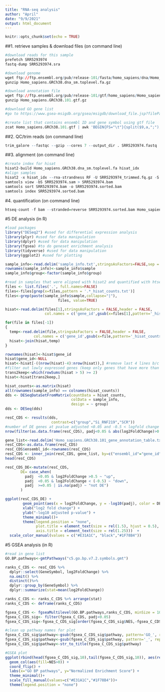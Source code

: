 ```yaml
---
title: "RNA-seq analysis"
author: "April"
date: "9/9/2021"
output: html_document
---
```


```r
knitr::opts_chunk$set(echo = TRUE)
```

##1. retrieve samples & download files (on command line)
```r
#download reads for this sample
prefetch SRR5293974
fastq-dump SRR5293974.sra

#download genome 
wget ftp://ftp.ensembl.org/pub/release-101/fasta/homo_sapiens/dna/Homo_sapiens.GRCh38.dna_sm.toplevel.fa.gz
gunzip Homo_sapiens.GRCh38.dna_sm.toplevel.fa.gz

#download annotation file
wget ftp://ftp.ensembl.org/pub/release-101/gtf/homo_sapiens/Homo_sapiens.GRCh38.101.gtf.gz
gunzip Homo_sapiens.GRCh38.101.gtf.gz

#download GO gene list
#go to https://www.gsea-msigdb.org/gsea/msigdb/download_file.jsp?filePath=/msigdb/release/7.2/c5.go.bp.v7.2.symbols.gmt to download, will save file called 'c5.go.bp.v7.2.symbols.gmt'

#create list that contains ensembl ID and gene symbol using gtf file
zcat Homo_sapiens.GRCh38.101.gtf | awk 'BEGIN{FS="\t"}{split($9,a,";"); if($3~"gene") print a[1]"\t"a[3]"\t"$1":"$4"-"$5"\t"a[5]"\t"$7}' | sed 's/gene_id "//' | sed 's/gene_id "//' | sed 's/gene_biotype "//'| sed 's/gene_name "//' | sed 's/gene_biotype "//' | sed 's/"//g' | sed 's/ //g' | sed '1igene_id\tGeneSymbol\tChromosome\tClass\tStrand' > Homo_sapiens.GRCh38.101_gene_annotation_table.txt
```

##2. QC/trim reads (on command line)
```r
trim_galore --fastqc --gzip --cores 7 --output_dir . SRR5293974.fastq
```

##3. alignment (on command line)

```r
#create index for hisat
hisat2-build Homo_sapiens.GRCh38.dna_sm.toplevel.fa hisat_idx
#align samples
hisat2 -x hisat_idx --rna-strandness RF -U SRR5293974_trimmed.fq.gz -S SRR5293974.sam
samtools view -bS SRR5293974.sam > SRR5293974.bam
samtools sort SRR5293974.bam -o SRR5293974.sorted.bam
samtools index SRR5293974.sorted.bam
```

#4. quantification (on command line)
```r
htseq-count -f bam --stranded=reverse SRR5293974.sorted.bam Homo_sapiens.GRCh38.101.gtf > SRR5293974_hisat_counts.txt
```

#5 DE analysis (in R)
```r
#load packages
library("DESeq2") #used for differential expression analysis
library(plyr) #used for data manipulation
library(dplyr) #used for data manipulation
library(fgsea) #to do geneset enrichment analysis 
library(tidyverse) #used for data manipulation
library(ggplot2) #used for plotting
```

```r
sample_info<-read.delim('sample_info.txt',stringsAsFactors=FALSE,sep = ' ')
rownames(sample_info)<-sample_info$sample
sample_info$group<-factor(sample_info$group)
```

```r
#read in samples that were aligned with hisat2 and quantified with htseq
files <- list.files('.', full.names=FALSE)
files<-files[grep(x=files,pattern = '.*_hisat_counts.txt')]
files<-grep(paste(sample_info$sample,collapse="|"), 
                        files, value=TRUE)

hisat<-read.delim(files[1],stringsAsFactors = FALSE,header = FALSE,
                  col.names = c('gene_id',gsub(x=files[1],pattern='_hisat_counts.txt',replacement = '')))

for(file in files[-1])
{
  temp<-read.delim(file,stringsAsFactors = FALSE,header = FALSE,
             col.names = c('gene_id',gsub(x=file,pattern='_hisat_counts.txt',replacement = '')))
  hisat<-join(hisat,temp)
}

rownames(hisat)<-hisat$gene_id
hisat$gene_id<-NULL
hisat<-hisat[-((nrow(hisat)-4):nrow(hisat)),] #remove last 4 lines b/c they are sample wide stats not genes
#filter out lowly expressed genes (keep only genes that have more than 5 reads in atleast 2 samples)
trans2keep<-which(rowSums(hisat > 5) >= 2)
hisat<-hisat[trans2keep,]
```

```r
hisat_counts<-as.matrix(hisat)
all(rownames(sample_info) == colnames(hisat_counts))
dds <- DESeqDataSetFromMatrix(countData = hisat_counts,
                              colData = sample_info,
                              design = ~ group)
dds <- DESeq(dds)
```

```r
resC_CDS <- results(dds,
                     contrast=c("group","Si_RNF219","SCR"))
#number of DE genes at pvalue adjusted <0.05 and -0.5 < logfold change > 0.5
nrow(filter(as.data.frame(resC_CDS), padj<0.05 & abs(log2FoldChange)>0.5))
```


```r
gene_list<-read.delim('Homo_sapiens.GRCh38.101_gene_annotation_table.txt',stringsAsFactors = FALSE)
resC_CDS<-as.data.frame(resC_CDS)
resC_CDS$ensembl_id<-rownames(resC_CDS)
resC_CDS <- inner_join(resC_CDS, gene_list, by=c("ensembl_id"="gene_id"))
head(resC_CDS)
```

```r
resC_CDS_DE<-mutate(resC_CDS,
       DE= case_when(
         padj  <0.05 & log2FoldChange >0.5 ~ "up",
         padj  <0.05 & log2FoldChange < (-0.5) ~ "down",
         padj  >=0.05 | is.na(padj) ~ "not DE")
       )

ggplot(resC_CDS_DE) +
        geom_point(aes(x = log2FoldChange, y = -log10(padj), color = DE)) +
        xlab("log2 fold change") + 
        ylab("-log10 adjusted p-value") +
        theme_minimal()+
        theme(legend.position = "none",
              plot.title = element_text(size = rel(1.5), hjust = 0.5),
              axis.title = element_text(size = rel(1.25)))  +
  scale_color_manual(values = c("#E31A1C", "black","#1F78B4"))

```


#5 GSEA analysis (in R)
```r
#read in gene list
GO.BP.pathways<-gmtPathways("c5.go.bp.v7.2.symbols.gmt")

ranks_C_CDS <- resC_CDS %>% 
  dplyr::select(GeneSymbol, log2FoldChange) %>% 
  na.omit() %>% 
  distinct()%>%
  dplyr::group_by(GeneSymbol) %>% 
  dplyr::summarize(stat=mean(log2FoldChange))

ranks_C_CDS <- ranks_C_CDS %>% arrange(stat)
ranks_C_CDS <- deframe(ranks_C_CDS)

fgsea_C_CDS <- fgseaMultilevel(GO.BP.pathways,ranks_C_CDS, minSize = 10)
fgsea_C_CDS_sig<- filter(fgsea_C_CDS, padj<0.05)
fgsea_C_CDS_sig<-fgsea_C_CDS_sig[order(fgsea_C_CDS_sig$NES,-fgsea_C_CDS_sig$padj),]

```



```r
#clean up pathway names for plot
fgsea_C_CDS_sig$pathway<-gsub(fgsea_C_CDS_sig$pathway, pattern='GO_', replacement = '')
fgsea_C_CDS_sig$pathway<-gsub(fgsea_C_CDS_sig$pathway, pattern='_', replacement = ' ')
fgsea_C_CDS_sig$pathway<-str_to_title(fgsea_C_CDS_sig$pathway)

#GSEA plot
ggplot(rbind(head(fgsea_C_CDS_sig,10),tail(fgsea_C_CDS_sig,10)), aes(reorder(pathway, NES), NES)) +
  geom_col(aes(fill=NES>0)) +
  coord_flip() +
  labs(x="GO BP pathways", y="Normalized Enrichment Score") + 
  theme_minimal()+
  scale_fill_manual(values=c("#E31A1C","#1F78B4"))+
  theme(legend.position = "none")

```



